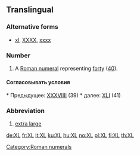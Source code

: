 ==Translingual==

===Alternative forms===
* [[xl]], [[XXXX]], [[xxxx]]

===Number===
{{mul-number}}

# A [[Roman numeral]] representing [[forty]] ([[40]]).

====Согласовывать условия==== * Предыдущее: [[XXXVIIII]] (39) * далее: [[XLI]] (41)

===Abbreviation===
{{head|mul|abbreviation}}

# [[extra large]]

[[Category:Roman numerals]]

[[de:XL]]
[[fr:XL]]
[[it:XL]]
[[ku:XL]]
[[hu:XL]]
[[no:XL]]
[[pl:XL]]
[[fi:XL]]
[[th:XL]]